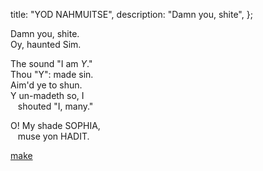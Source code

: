   title: "YOD NAHMUITSE",
  description: "Damn you, shite",
};

<div className="mono">
<p>Damn you, shite.
<br />Oy, haunted Sim.</p>

<p>
  The sound "I am <i>Y</i>."
  <br />
  Thou "Y": made sin.
  <br />
  Aim'd ye to shun.
  <br />Y un-madeth so, I
  <br />
  &nbsp; &nbsp;shouted "I, many."
</p>

<p>O! My shade SOPHIA,
<br />&nbsp; &nbsp;muse yon HADIT.</p>
</div>

<a href="/sigil" className="next">
  make
</a>

